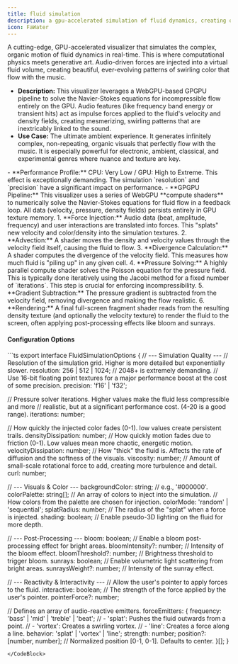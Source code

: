 ```yaml
---
title: fluid simulation
description: a gpu-accelerated simulation of fluid dynamics, creating organic visuals that flow with the music.
icon: FaWater
---
```



A cutting-edge, GPU-accelerated visualizer that simulates the complex, organic motion of fluid dynamics in real-time. This is where computational physics meets generative art. Audio-driven forces are injected into a virtual fluid volume, creating beautiful, ever-evolving patterns of swirling color that flow with the music.

-   **Description:** This visualizer leverages a WebGPU-based GPGPU pipeline to solve the Navier-Stokes equations for incompressible flow entirely on the GPU. Audio features (like frequency band energy or transient hits) act as impulse forces applied to the fluid's velocity and density fields, creating mesmerizing, swirling patterns that are inextricably linked to the sound.
-   **Use Case:** The ultimate ambient experience. It generates infinitely complex, non-repeating, organic visuals that perfectly flow with the music. It is especially powerful for electronic, ambient, classical, and experimental genres where nuance and texture are key.

<Callout title="Technical Details">
-   **Performance Profile:** CPU: Very Low / GPU: High to Extreme. This effect is exceptionally demanding. The simulation `resolution` and `precision` have a significant impact on performance.
-   **GPGPU Pipeline:** This visualizer uses a series of WebGPU **compute shaders** to numerically solve the Navier-Stokes equations for fluid flow in a feedback loop. All data (velocity, pressure, density fields) persists entirely in GPU texture memory.
    1.  **Force Injection:** Audio data (beat, amplitude, frequency) and user interactions are translated into forces. This "splats" new velocity and color/density into the simulation textures.
    2.  **Advection:** A shader moves the density and velocity values through the velocity field itself, causing the fluid to flow.
    3.  **Divergence Calculation:** A shader computes the divergence of the velocity field. This measures how much fluid is "piling up" in any given cell.
    4.  **Pressure Solving:** A highly parallel compute shader solves the Poisson equation for the pressure field. This is typically done iteratively using the Jacobi method for a fixed number of `iterations`. This step is crucial for enforcing incompressibility.
    5.  **Gradient Subtraction:** The pressure gradient is subtracted from the velocity field, removing divergence and making the flow realistic.
    6.  **Rendering:** A final full-screen fragment shader reads from the resulting density texture (and optionally the velocity texture) to render the fluid to the screen, often applying post-processing effects like bloom and sunrays.
</Callout>

#### Configuration Options
<CodeBlock title="config/fluid-simulation.ts">
```ts
export interface FluidSimulationOptions {
  // --- Simulation Quality ---
  // Resolution of the simulation grid. Higher is more detailed but exponentially slower.
  resolution: 256 | 512 | 1024; // 2048+ is extremely demanding.
  // Use 16-bit floating point textures for a major performance boost at the cost of some precision.
  precision: 'f16' | 'f32'; 
  
  // Pressure solver iterations. Higher values make the fluid less compressible and more
  // realistic, but at a significant performance cost. (4-20 is a good range).
  iterations: number;
  
  // How quickly the injected color fades (0-1). low values create persistent trails.
  densityDissipation: number;
  // How quickly motion fades due to friction (0-1). Low values mean more chaotic, energetic motion.
  velocityDissipation: number;
  // How "thick" the fluid is. Affects the rate of diffusion and the softness of the visuals.
  viscosity: number;
  // Amount of small-scale rotational force to add, creating more turbulence and detail.
  curl: number;

  // --- Visuals & Color ---
  backgroundColor: string; // e.g., '#000000'.
  colorPalette: string[]; // An array of colors to inject into the simulation.
  // How colors from the palette are chosen for injection.
  colorMode: 'random' | 'sequential';
  splatRadius: number; // The radius of the "splat" when a force is injected.
  shading: boolean; // Enable pseudo-3D lighting on the fluid for more depth.

  // --- Post-Processing ---
  bloom: boolean; // Enable a bloom post-processing effect for bright areas.
  bloomIntensity?: number; // Intensity of the bloom effect.
  bloomThreshold?: number; // Brightness threshold to trigger bloom.
  sunrays: boolean; // Enable volumetric light scattering from bright areas.
  sunraysWeight?: number; // Intensity of the sunray effect.

  // --- Reactivity & Interactivity ---
  // Allow the user's pointer to apply forces to the fluid.
  interactive: boolean;
  // The strength of the force applied by the user's pointer.
  pointerForce?: number;

  // Defines an array of audio-reactive emitters.
  forceEmitters: {
    frequency: 'bass' | 'mid' | 'treble' | 'beat';
    // - 'splat': Pushes the fluid outwards from a point.
    // - 'vortex': Creates a swirling vortex.
    // - 'line': Creates a force along a line.
    behavior: 'splat' | 'vortex' | 'line';
    strength: number;
    position?: [number, number]; // Normalized position [0-1, 0-1]. Defaults to center.
  }[];
}
```
</CodeBlock> 